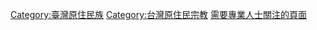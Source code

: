 {{追踪分类}}
{{Empty category}}
{{maintenance category
|tracking=
|hidden=yes
|container=
|description=
}}
[[Category:臺灣原住民族|Category:臺灣原住民族]]
[[Category:台灣原住民宗教|Category:台灣原住民宗教]]
[[Category:需要專業人士關注的頁面|]]